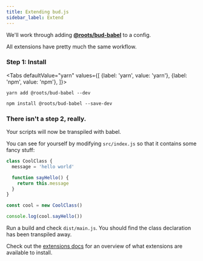 ```yaml
---
title: Extending bud.js
sidebar_label: Extend
---
```



We'll work through adding [**@roots/bud-babel**](/extensions/bud-babel) to a config.

All extensions have pretty much the same workflow.

### Step 1: Install

<Tabs
  defaultValue="yarn"
  values={[
    {label: 'yarn', value: 'yarn'},
    {label: 'npm', value: 'npm'},
  ]}>
  <TabItem value="yarn">

    yarn add @roots/bud-babel --dev

  </TabItem>
  <TabItem value="npm">

    npm install @roots/bud-babel --save-dev

  </TabItem>
</Tabs>

### There isn't a step 2, really.

Your scripts will now be transpiled with babel.

You can see for yourself by modifying `src/index.js` so that it contains some fancy stuff:

```js title='src/index.js'
class CoolClass {
  message = 'hello world'

  function sayHello() {
    return this.message
  }
}

const cool = new CoolClass()

console.log(cool.sayHello())
```

Run a build and check `dist/main.js`. You should find the class declaration has been transpiled away.

Check out the [extensions docs](/extensions) for an overview of what extensions are available to install.
